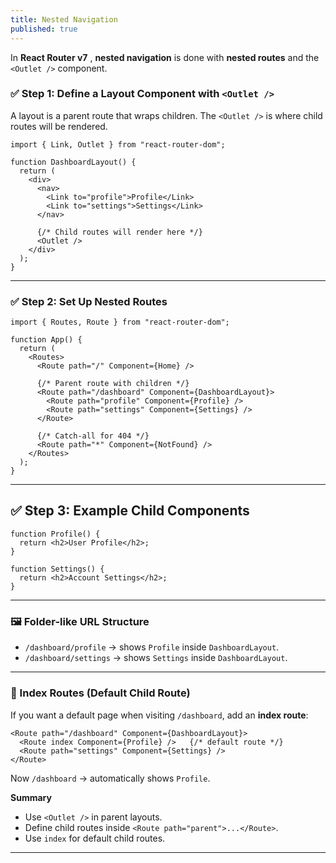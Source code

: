 ```yaml
---
title: Nested Navigation
published: true
---
```


In **React Router v7** , **nested navigation** is done with **nested routes** and the `<Outlet />` component.


### ✅ Step 1: Define a Layout Component with `<Outlet />`

A layout is a parent route that wraps children. The `<Outlet />` is where child routes will be rendered.

```tsx
import { Link, Outlet } from "react-router-dom";

function DashboardLayout() {
  return (
    <div>
      <nav>
        <Link to="profile">Profile</Link>
        <Link to="settings">Settings</Link>
      </nav>

      {/* Child routes will render here */}
      <Outlet />
    </div>
  );
}
```

---

### ✅ Step 2: Set Up Nested Routes

```tsx
import { Routes, Route } from "react-router-dom";

function App() {
  return (
    <Routes>
      <Route path="/" Component={Home} />

      {/* Parent route with children */}
      <Route path="/dashboard" Component={DashboardLayout}>
        <Route path="profile" Component={Profile} />
        <Route path="settings" Component={Settings} />
      </Route>

      {/* Catch-all for 404 */}
      <Route path="*" Component={NotFound} />
    </Routes>
  );
}
```

---

## ✅ Step 3: Example Child Components

```tsx
function Profile() {
  return <h2>User Profile</h2>;
}

function Settings() {
  return <h2>Account Settings</h2>;
}
```

---

### 🖼 Folder-like URL Structure

* `/dashboard/profile` → shows `Profile` inside `DashboardLayout`.
* `/dashboard/settings` → shows `Settings` inside `DashboardLayout`.

---

### 🔄 Index Routes (Default Child Route)

If you want a default page when visiting `/dashboard`, add an **index route**:

```tsx
<Route path="/dashboard" Component={DashboardLayout}>
  <Route index Component={Profile} />   {/* default route */}
  <Route path="settings" Component={Settings} />
</Route>
```

Now `/dashboard` → automatically shows `Profile`.


**Summary**

* Use `<Outlet />` in parent layouts.
* Define child routes inside `<Route path="parent">...</Route>`.
* Use `index` for default child routes.

---


